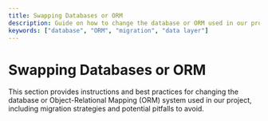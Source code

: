 ```yaml
---
title: Swapping Databases or ORM
description: Guide on how to change the database or ORM used in our project
keywords: ["database", "ORM", "migration", "data layer"]
---
```


# Swapping Databases or ORM

This section provides instructions and best practices for changing the database or Object-Relational Mapping (ORM) system used in our project, including migration strategies and potential pitfalls to avoid.
